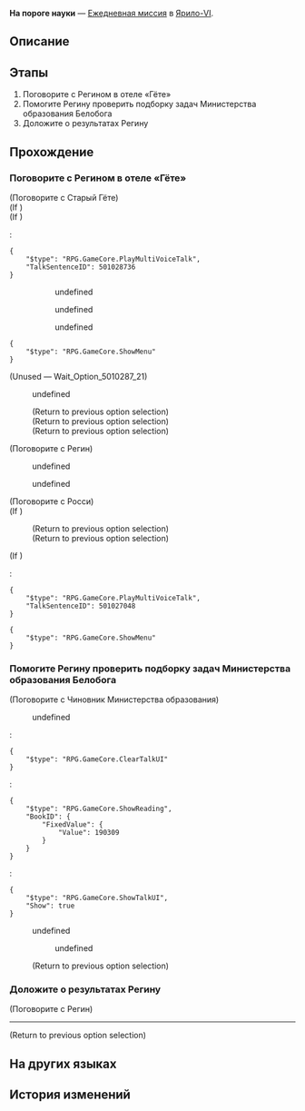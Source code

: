 {{Дополнить|Диалоги.}}
{{Миссия Инфобокс
|id              = 3011207
|Название        = 
|Изображение     = Миссия Освоения На пороге науки.png
|Тип             = Ежедневная миссия
|События         = 
|Глава           = 
|Условия         = 
|Персонажи       = Первопроходец; Регин; Росси; Старый Гёте; Чиновник Министерства образования
|СтартЛокация    = [[Ярило-VI]] — [[Вестибюль отеля]]
|Локации         = Вестибюль отеля
|Предыдущая      = 
|Следующая       = 
|Награды         = Кредиты*5 000
}}
'''На пороге науки''' — [[Ежедневная миссия]] в [[Ярило-VI]].

==Описание==
{{Описание|<!--официальное описание из Перекрёстка судеб-->}}

==Этапы==
# Поговорите с Регином в отеле «Гёте»
# Помогите Регину проверить подборку задач Министерства образования Белобога
# Доложите о результатах Регину

==Прохождение==
{{Дополнить}}


===Поговорите с Регином в отеле «Гёте»===
{{Описание миссии|локация=Вестибюль отеля|Учёному Регину требуется помощь.<br />Похоже, он заинтересован банком вопросов Министерства образования Белобога. Может быть, вы сможете ему помочь.}}
{{Диалог Начало}}

;(Поговорите с Старый Гёте)
;(If {{cx}}<!--during performance 501028701-->)
:<!--Unknown TalkSentence: 501028701-->
:<!--Unknown TalkSentence: 501028702-->
;(If {{cx}}<!--not during performance 501028701-->)
:<pre>{
	"$type": "RPG.GameCore.PlayMultiVoiceTalk",
	"TalkSentenceID": 501028736
}</pre>
:<!--Unknown TalkSentence: 501028737-->
::{{Диалог|Стрелка}} undefined
::<!--Unknown TalkSentence: 501028709-->
::{{Диалог|Стрелка}} undefined
::<!--Unknown TalkSentence: 501028711-->
::{{Диалог|Стрелка}} undefined
:<!--Unknown TalkSentence: 501028712-->
:<!--Unknown TalkSentence: 501028713-->
<pre>{
	"$type": "RPG.GameCore.ShowMenu"
}</pre>
;(Unused &mdash; Wait_Option_5010287_21)
:{{Диалог|Стрелка}} undefined
:<!--Unknown TalkSentence: 501028715-->
:;(Return to previous option selection)
:;(Return to previous option selection)
:;(Return to previous option selection)

;(Поговорите с Регин)
<!--Unknown TalkSentence: 301120602-->
<!--Unknown TalkSentence: 301120603-->
:{{Диалог|Стрелка}} undefined
:{{Диалог|Стрелка}} undefined
<!--Unknown TalkSentence: 301120605-->
<!--Unknown TalkSentence: 301120608-->
<!--Unknown TalkSentence: 301120609-->
<!--Unknown TalkSentence: 301120610-->

;(Поговорите с Росси)
;(If {{cx}}<!--during performance 501027001-->)
:<!--Unknown TalkSentence: 501027001-->
:;(Return to previous option selection)
:;(Return to previous option selection)
;(If {{cx}}<!--not during performance 501027001-->)
:<pre>{
	"$type": "RPG.GameCore.PlayMultiVoiceTalk",
	"TalkSentenceID": 501027048
}</pre>
<pre>{
	"$type": "RPG.GameCore.ShowMenu"
}</pre>
{{Диалог Конец}}

===Помогите Регину проверить подборку задач Министерства образования Белобога===
{{Описание миссии|локация=Административный район|Учёный Регин хочет, чтобы вы проверили подборку задач Министерства образования Белобога.<br />Отправляйтесь в Надмирье, чтобы найти сотрудников Министерства образования и проверить, смогут ли они поставить вас в тупик.}}
{{Диалог Начало}}

;(Поговорите с Чиновник Министерства образования)
<!--Unknown TalkSentence: 301121101-->
<!--Unknown TalkSentence: 301121102-->
:{{Диалог|Стрелка}} undefined
:<!--Unknown TalkSentence: 301121108-->
:<!--Unknown TalkSentence: 301121109-->
:<!--Unknown TalkSentence: 301121110-->
:<!--Unknown TalkSentence: 301121111-->
::<!--1-second delay-->
:<pre>{
	"$type": "RPG.GameCore.ClearTalkUI"
}</pre>
:<pre>{
	"$type": "RPG.GameCore.ShowReading",
	"BookID": {
		"FixedValue": {
			"Value": 190309
		}
	}
}</pre>
:<pre>{
	"$type": "RPG.GameCore.ShowTalkUI",
	"Show": true
}</pre>
:<!--Unknown TalkSentence: 301121112-->
:{{Диалог|Стрелка}} undefined
:<!--Unknown TalkSentence: 301121105-->
:<!--Unknown TalkSentence: 301121106-->
::{{Диалог|Стрелка}} undefined
:;(Return to previous option selection)
{{Диалог Конец}}

===Доложите о результатах Регину===
{{Описание миссии|локация=Вестибюль отеля|Учёный Регин хочет, чтобы вы проверили подборку задач Министерства образования Белобога.<br />Не имеет значения, правильно ли вы всё поняли. Вы получили необходимую информацию. Найдите Регина и сообщите ему о результатах.}}
{{Диалог Начало}}

;(Поговорите с Регин)
<!--Unknown TalkSentence: 301120802-->
:<!--1-second delay-->
----
;(Return to previous option selection)
<!--Unknown TalkSentence: 301120804-->
<!--Unknown TalkSentence: 301120805-->
<!--Unknown TalkSentence: 301120806-->
<!--Unknown TalkSentence: 301120807-->
{{Диалог Конец}}

==На других языках==
{{На других языках
|en   = On the Doorsteps of Science
|zhs  = 在科学的大门前
|zht  = 在科學的大門前
|ja   = 科学の門の前で
|ko   = 과학의 문 앞에서
|es   = En el umbral de la ciencia
|fr   = Aux portes de la science
|ru   = На пороге науки
|th   = เบื้องหน้าประตูใหญ่แห่งวิทยาศาสตร์
|vi   = Trước Cánh Cổng Khoa Học
|de   = Auf der Schwelle zur Wissenschaft
|id   = Di Ambang Pintu Ilmu Pengetahuan
|pt   = Na Frente da Ciência
}}

==История изменений==
{{История изменений|2.7}}
